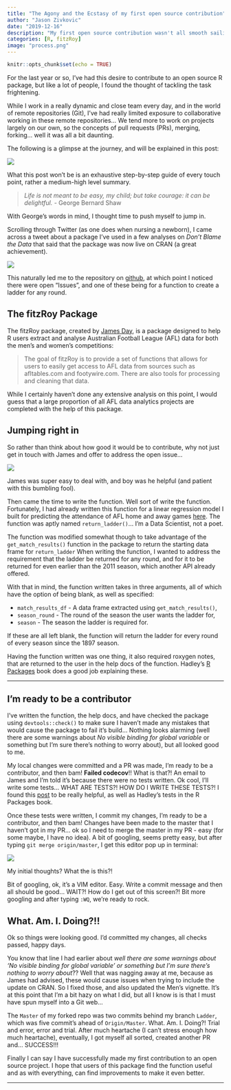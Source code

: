 ```yaml
---
title: "The Agony and the Ecstasy of my first open source contribution"
author: "Jason Zivkovic"
date: "2019-12-16"
description: "My first open source contribution wasn't all smooth sailing, but it sure was thoroughly rewarding"
categories: [R, fitzRoy]
image: "process.png"
---
```


```r
knitr::opts_chunk$set(echo = TRUE)
```

For the last year or so, I've had this desire to contribute to an open source R package, but like a lot of people, I found the thought of tackling the task frightening.

While I work in a really dynamic and close team every day, and in the world of remote repositories (Git), I've had really limited exposure to collaborative working in these remote repositories... We tend more to work on projects largely on our own, so the concepts of pull requests (PRs), merging, forking... well it was all a bit daunting.

The following is a glimpse at the journey, and will be explained in this post:

![](process.png)

What this post won't be is an exhaustive step-by-step guide of every touch point, rather a medium-high level summary.

> *Life is not meant to be easy, my child; but take courage: it can be delightful.* - George Bernard Shaw

With George's words in mind, I thought time to push myself to jump in.

Scrolling through Twitter (as one does when nursing a newborn), I came across a tweet about a package I've used in a few analyses on *Don't Blame the Data* that said that the package was now live on CRAN (a great achievement).

![](twitter.png)

This naturally led me to the repository on [github](https://github.com/jimmyday12/fitzRoy), at which point I noticed there were open "Issues", and one of these being for a function to create a ladder for any round.

## The fitzRoy Package

The fitzRoy package, created by [James Day](https://github.com/jimmyday12), is a package designed to help R users extract and analyse Australian Football League (AFL) data for both the men's and women's competitions:

> The goal of fitzRoy is to provide a set of functions that allows for users to easily get access to AFL data from sources such as afltables.com and footywire.com. There are also tools for processing and cleaning that data.

While I certainly haven't done any extensive analysis on this point, I would guess that a large proportion of all AFL data analytics projects are completed with the help of this package.

## Jumping right in

So rather than think about how good it would be to contribute, why not just get in touch with James and offer to address the open issue...

![](communicate.png)

James was super easy to deal with, and boy was he helpful (and patient with this bumbling fool).

Then came the time to write the function. Well sort of write the function. Fortunately, I had already written this function for a linear regression model I built for predicting the attendance of AFL home and away games [here](https://www.dontblamethedata.com/blog/building-a-linear-regression-model-in-r-to-predict-afl-crowds/). The function was aptly named `return_ladder()`... I'm a Data Scientist, not a poet.

The function was modified somewhat though to take advantage of the `get_match_results()` function in the package to return the starting data frame for `return_ladder` When writing the function, I wanted to address the requirement that the ladder be returned for any round, and for it to be returned for even earlier than the 2011 season, which another API already offered.

With that in mind, the function written takes in three arguments, all of which have the option of being blank, as well as specified:

-   `match_results_df` - A data frame extracted using `get_match_results()`,
-   `season_round` - The round of the season the user wants the ladder for,
-   `season` - The season the ladder is required for.

If these are all left blank, the function will return the ladder for every round of every season since the 1897 season.

Having the function written was one thing, it also required roxygen notes, that are returned to the user in the help docs of the function. Hadley's [R Packages](http://r-pkgs.had.co.nz/man.html) book does a good job explaining these.

------------------------------------------------------------------------

## I'm ready to be a contributor

I've written the function, the help docs, and have checked the package using `devtools::check()` to make sure I haven't made any mistakes that would cause the package to fail it's build... Nothing looks alarming (well there are some warnings about *No visible binding for global variable* or something but I'm sure there's nothing to worry about), but all looked good to me.

My local changes were committed and a PR was made, I'm ready to be a contributor, and then bam! **Failed codecov**!! What is that?! An email to James and I'm told it's because there were no tests written. Ok cool, I'll write some tests... WHAT ARE TESTS?! HOW DO I WRITE THESE TESTS?! I found this [post](https://katherinemwood.github.io/post/testthat/) to be really helpful, as well as Hadley's tests in the R Packages book.

Once these tests were written, I commit my changes, I'm ready to be a contributor, and then bam! Changes have been made to the master that I haven't got in my PR... ok so I need to merge the master in my PR - easy (for some maybe, I have no idea). A bit of googling, seems pretty easy, but after typing `git merge origin/master`, I get this editor pop up in terminal:

![](vim.png)

My initial thoughts? What the is this?!

Bit of googling, ok, it's a VIM editor. Easy. Write a commit message and then all should be good... WAIT?! How do I get out of this screen?! Bit more googling and after typing `:WQ`, we're ready to rock.

## What. Am. I. Doing?!!

Ok so things were looking good. I'd committed my changes, all checks passed, happy days.

You know that line I had earlier about *well there are some warnings about 'No visible binding for global variable' or something but I'm sure there's nothing to worry about*?? Well that was nagging away at me, because as James had advised, these would cause issues when trying to include the update on CRAN. So I fixed those, and also updated the Men's vignette. It's at this point that I'm a bit hazy on what I did, but all I know is is that I must have spun myself into a Git web...

The `Master` of my forked repo was two commits behind my branch `Ladder`, which was five commit's ahead of `Origin/Master`. What. Am. I. Doing?! Trial and error, error and trial. After much heartache (I can't stress enough how much heartache), eventually, I got myself all sorted, created another PR and... SUCCESS!!!

Finally I can say I have successfully made my first contribution to an open source project. I hope that users of this package find the function useful and as with everything, can find improvements to make it even better.

------------------------------------------------------------------------
